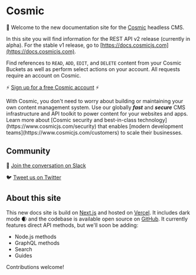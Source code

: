
# Cosmic

<Features />

👋 Welcome to the new documentation site for the [Cosmic](https://www.cosmicjs.com) headless CMS.

In this site you will find information for the REST API v2 release (currently in alpha). For the stable v1 release, go to [https://docs.cosmicjs.com](https://docs.cosmicjs.com).

Find references to `READ`, `ADD`, `EDIT`, and `DELETE` content from your Cosmic Buckets as well as perform select actions on your account. All requests require an account on Cosmic.

⚡ [Sign up for a free Cosmic account](https://app.cosmicjs.com/signup) ⚡

<Callout emoji="🚀">
  With Cosmic, you don't need to worry about building or maintaining your own
  content management system. Use our globally
  <i>
    <b>fast</b>
  </i>
  and
  <i>
    <b>secure</b>
  </i>
  CMS infrastructure and API toolkit to power content for your websites and
  apps. Learn more about [Cosmic security and best-in-class
  technology](https://www.cosmicjs.com/security) that enables [modern
  development teams](https://www.cosmicjs.com/customers) to scale their
  businesses.
</Callout>

## Community

💬 [Join the conversation on Slack](https://cosmicslack.herokuapp.com/)

🐦 [Tweet us on Twitter](https://twitter.com/cosmicjs)

## About this site

This new docs site is build on [Next.js](https://nextjs.org/) and hosted on [Vercel](https://vercel.com/). It includes dark mode 🌒 and the codebase is available open source on [GitHub](https://github.com/cosmicjs/cosmic-docs). It currently features direct API methods, but we'll soon be adding:

- Node.js methods
- GraphQL methods
- Search
- Guides

Contributions welcome!
